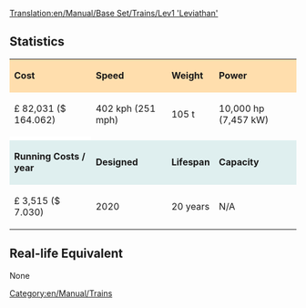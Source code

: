 [[Translation:en/Manual/Base Set/Trains/Lev1 'Leviathan']]
==Statistics==

{| cellspacing="3" align="center"

|style="background:#ffdead;"| '''Cost'''
|style="background:#ffdead;"| '''Speed'''
|style="background:#ffdead;"| '''Weight'''
|style="background:#ffdead;"| '''Power'''
|-
| £ 82,031 ($ 164.062)
| 402 kph (251 mph)
| 105 t
| 10,000 hp (7,457 kW)
|-
|style="background:white;"colspan='4'| 
|-
|style="background:#dfefef;"|'''Running Costs / year'''
|style="background:#dfefef;"|'''Designed'''
|style="background:#dfefef;"|'''Lifespan'''
|style="background:#dfefef;"|'''Capacity'''
|-
| £ 3,515 ($ 7.030)
| 2020
| 20 years
| N/A
|}

==Real-life Equivalent==
None

[[Category:en/Manual/Trains]]